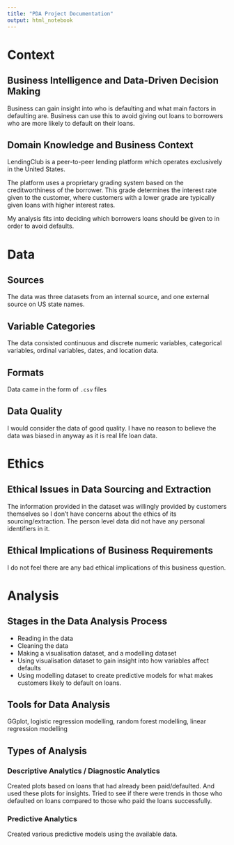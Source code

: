 ```yaml
---
title: "PDA Project Documentation"
output: html_notebook
---
```


# Context

## Business Intelligence and Data-Driven Decision Making

Business can gain insight into who is defaulting and what main factors in 
defaulting are. Business can use this to avoid giving out loans to borrowers
who are more likely to default on their loans.

## Domain Knowledge and Business Context

LendingClub is a peer-to-peer lending platform which operates exclusively in the 
United States.

The platform uses a proprietary grading system based on the creditworthiness of 
the borrower. This grade determines the interest rate given to the customer, 
where customers with a lower grade are typically given loans with higher interest 
rates.

My analysis fits into deciding which borrowers loans should be given to in order
to avoid defaults.

# Data

## Sources

The data was three datasets from an internal source, and one external source on
US state names.

## Variable Categories

The data consisted continuous and discrete numeric variables, categorical 
variables, ordinal variables, dates, and location data.

## Formats

Data came in the form of `.csv` files

## Data Quality

I would consider the data of good quality. I have no reason to believe the data
was biased in anyway as it is real life loan data.

# Ethics

## Ethical Issues in Data Sourcing and Extraction

The information provided in the dataset was willingly provided by customers 
themselves so I don't have concerns about the ethics of its sourcing/extraction.
The person level data did not have any personal identifiers in it.

## Ethical Implications of Business Requirements

I do not feel there are any bad ethical implications of this business question.

# Analysis

## Stages in the Data Analysis Process

- Reading in the data
- Cleaning the data
- Making a visualisation dataset, and a modelling dataset
- Using visualisation dataset to gain insight into how variables affect defaults
- Using modelling dataset to create predictive models for what makes customers
  likely to default on loans.
  
## Tools for Data Analysis

GGplot, logistic regression modelling, random forest modelling, linear 
regression modelling

## Types of Analysis

### Descriptive Analytics / Diagnostic Analytics

Created plots based on loans that had already been paid/defaulted. And used 
these plots for insights. Tried to see if there were trends in those who
defaulted on loans compared to those who paid the loans successfully.

### Predictive Analytics

Created various predictive models using the available data.













